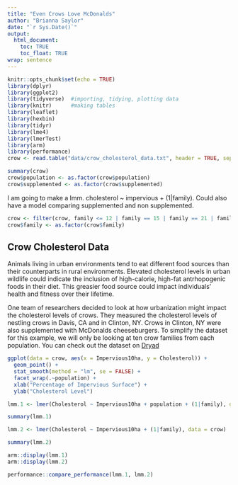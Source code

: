```yaml
---
title: "Even Crows Love McDonalds"
author: "Brianna Saylor"
date: "`r Sys.Date()`"
output: 
  html_document:
    toc: TRUE
    toc_float: TRUE
wrap: sentence
---
```


```r
knitr::opts_chunk$set(echo = TRUE)
library(dplyr)
library(ggplot2)
library(tidyverse)  #importing, tidying, plotting data
library(knitr)      #making tables
library(leaflet)
library(hexbin)
library(tidyr)
library(lme4)
library(lmerTest)
library(arm)
library(performance)
crow <- read.table("data/crow_cholesterol_data.txt", header = TRUE, sep = "\t")
```

```r
summary(crow)
crow$population <- as.factor(crow$population)
crow$supplemented <- as.factor(crow$supplemented)
```

I am going to make a lmm. cholesterol ~ impervious + (1|family). Could also have a model comparing supplemented and non supplemented. 

```r
crow <- filter(crow, family <= 12 | family == 15 | family == 21 | family == 23 | family == 45 | family == 52 | family == 53 | family == 59 | family == 63 | family == 75)
crow$family <- as.factor(crow$family)
```


## Crow Cholesterol Data

Animals living in urban environments tend to eat different food sources than their counterparts in rural environments. Elevated cholesterol levels in urban wildlife could indicate the inclusion of high-calorie, high-fat antrhopogenic foods in their diet. This greasier food source could impact individuals' health and fitness over their lifetime.  

One team of researchers decided to look at how urbanization might impact the cholesterol levels of crows. They measured the cholesterol levels of nestling crows in Davis, CA and in Clinton, NY. Crows in Clinton, NY were also supplemented with McDonalds cheeseburgers. To simplify the dataset for this example, we will only be looking at ten crow families from each population. You can check out the dataset on [Dryad](https://datadryad.org/dataset/doi:10.5061/dryad.t7r7899#usage)
 

```r
ggplot(data = crow, aes(x = Impervious10ha, y = Cholesterol)) + 
  geom_point() + 
  stat_smooth(method = "lm", se = FALSE) + 
  facet_wrap(.~population) + 
  xlab("Percentage of Impervious Surface") + 
  ylab("Cholesterol Level")
```
```r
lmm.1 <- lmer(Cholesterol ~ Impervious10ha + population + (1|family), data = crow)
```

```r
summary(lmm.1)
```


```r
lmm.2 <- lmer(Cholesterol ~ Impervious10ha + (1|family), data = crow)
```

```r
summary(lmm.2)
```

```r
arm::display(lmm.1)
arm::display(lmm.2)
```

```r
performance::compare_performance(lmm.1, lmm.2)
```

